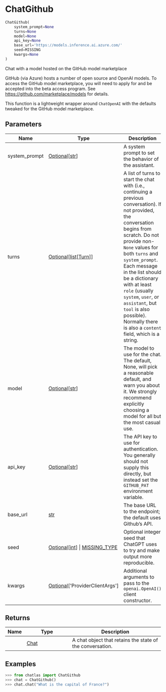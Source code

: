 # ChatGithub { #chatlas.ChatGithub }

```python
ChatGithub(
    system_prompt=None
    turns=None
    model=None
    api_key=None
    base_url='https://models.inference.ai.azure.com/'
    seed=MISSING
    kwargs=None
)
```

Chat with a model hosted on the GitHub model marketplace

GitHub (via Azure) hosts a number of open source and OpenAI models. To
access the GitHub model marketplace, you will need to apply for and be
accepted into the beta access program. See
<https://github.com/marketplace/models> for details.

This function is a lightweight wrapper around `ChatOpenAI` with the defaults
tweaked for the GitHub model marketplace.

## Parameters {.doc-section .doc-section-parameters}

| Name          | Type                                                                                          | Description                                                                                                                                                                                                                                                                                                                                                                                                                 | Default                                    |
|---------------|-----------------------------------------------------------------------------------------------|-----------------------------------------------------------------------------------------------------------------------------------------------------------------------------------------------------------------------------------------------------------------------------------------------------------------------------------------------------------------------------------------------------------------------------|--------------------------------------------|
| system_prompt | [Optional](`typing.Optional`)\[[str](`str`)\]                                                 | A system prompt to set the behavior of the assistant.                                                                                                                                                                                                                                                                                                                                                                       | `None`                                     |
| turns         | [Optional](`typing.Optional`)\[[list](`list`)\[[Turn](`chatlas._turn.Turn`)\]\]               | A list of turns to start the chat with (i.e., continuing a previous conversation). If not provided, the conversation begins from scratch. Do not provide non-`None` values for both `turns` and `system_prompt`. Each message in the list should be a dictionary with at least `role` (usually `system`, `user`, or `assistant`, but `tool` is also possible). Normally there is also a `content` field, which is a string. | `None`                                     |
| model         | [Optional](`typing.Optional`)\[[str](`str`)\]                                                 | The model to use for the chat. The default, None, will pick a reasonable default, and warn you about it. We strongly recommend explicitly choosing a model for all but the most casual use.                                                                                                                                                                                                                                 | `None`                                     |
| api_key       | [Optional](`typing.Optional`)\[[str](`str`)\]                                                 | The API key to use for authentication. You generally should not supply this directly, but instead set the `GITHUB_PAT` environment variable.                                                                                                                                                                                                                                                                                | `None`                                     |
| base_url      | [str](`str`)                                                                                  | The base URL to the endpoint; the default uses Github's API.                                                                                                                                                                                                                                                                                                                                                                | `'https://models.inference.ai.azure.com/'` |
| seed          | [Optional](`typing.Optional`)\[[int](`int`)\] \| [MISSING_TYPE](`chatlas.types.MISSING_TYPE`) | Optional integer seed that ChatGPT uses to try and make output more reproducible.                                                                                                                                                                                                                                                                                                                                           | `MISSING`                                  |
| kwargs        | [Optional](`typing.Optional`)\[\'ProviderClientArgs\'\]                                       | Additional arguments to pass to the `openai.OpenAI()` client constructor.                                                                                                                                                                                                                                                                                                                                                   | `None`                                     |

## Returns {.doc-section .doc-section-returns}

| Name   | Type                         | Description                                               |
|--------|------------------------------|-----------------------------------------------------------|
|        | [Chat](`chatlas._chat.Chat`) | A chat object that retains the state of the conversation. |

## Examples {.doc-section .doc-section-examples}

```python
>>> from chatlas import ChatGithub
>>> chat = ChatGithub()
>>> chat.chat("What is the capital of France?")
```